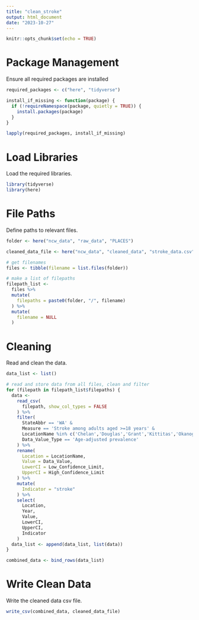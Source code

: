```yaml
---
title: "clean_stroke"
output: html_document
date: "2023-10-27"
---
```

```r
knitr::opts_chunk$set(echo = TRUE)
```
# Package Management
Ensure all required packages are installed 
```r
required_packages <- c("here", "tidyverse")

install_if_missing <- function(package) {
  if (!requireNamespace(package, quietly = TRUE)) {
    install.packages(package)
  }
}

lapply(required_packages, install_if_missing)
```
# Load Libraries
Load the required libraries. 
```r
library(tidyverse)
library(here)
```
# File Paths
Define paths to relevant files.
```r
folder <- here("ncw_data", "raw_data", "PLACES")

cleaned_data_file <- here("ncw_data", "cleaned_data", "stroke_data.csv")

# get filenames
files <- tibble(filename = list.files(folder))

# make a list of filepaths
filepath_list <-
  files %>%
  mutate(
    filepaths = paste0(folder, "/", filename)
  ) %>%
  mutate(
    filename = NULL
  ) 

```
# Cleaning
Read and clean the data.
```r
data_list <- list()

# read and store data from all files, clean and filter
for (filepath in filepath_list$filepaths) { 
  data <- 
    read_csv(
      filepath, show_col_types = FALSE
    ) %>%
    filter(
      StateAbbr == 'WA' &
      Measure == 'Stroke among adults aged >=18 years' &
      LocationName %in% c('Chelan','Douglas','Grant','Kittitas','Okanogan') &
      Data_Value_Type == 'Age-adjusted prevalence'
    ) %>%
    rename(
      Location = LocationName,
      Value = Data_Value,
      LowerCI = Low_Confidence_Limit,
      UpperCI = High_Confidence_Limit
    ) %>%
    mutate(
      Indicator = "stroke"
    ) %>%
    select(
      Location,
      Year,
      Value,
      LowerCI,
      UpperCI,
      Indicator
    )
  data_list <- append(data_list, list(data))
}

combined_data <- bind_rows(data_list)
```
# Write Clean Data
Write the cleaned data csv file.
```r
write_csv(combined_data, cleaned_data_file)
```